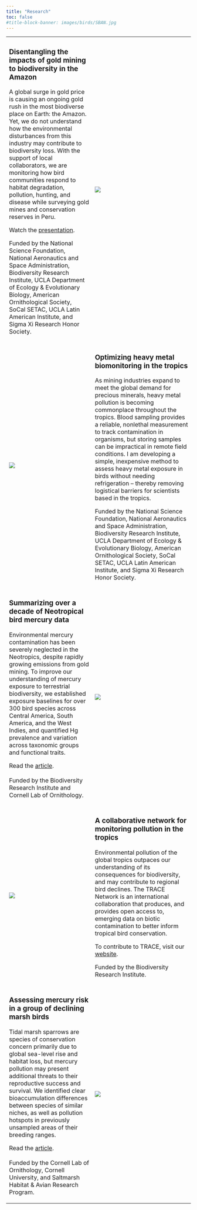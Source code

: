 ```yaml
---
title: "Research"
toc: false
#title-block-banner: images/birds/SBAN.jpg
---
```


+----------------------------------------------------------------------------------------------------------------------------------------------------------------------------------------------------------------------------------------------------------------------------------------------------------------------------------------------------------------------------------------------------------------------------------------------------+---------------------------------------------------------------------------------------------------------------------------------------------------------------------------------------------------------------------------------------------------------------------------------------------------------------------------------------------------------------------------------------------------------------------------------------------------------------------------------------------------------------------+
| ### Disentangling the impacts of gold mining to biodiversity in the Amazon                                                                                                                                                                                                                                                                                                                                                                         | ![](images/DAG.png)                                                                                                                                                                                                                                                                                                                                                                                                                                                                                                 |
|                                                                                                                                                                                                                                                                                                                                                                                                                                                    |                                                                                                                                                                                                                                                                                                                                                                                                                                                                                                                     |
| A global surge in gold price is causing an ongoing gold rush in the most biodiverse place on Earth: the Amazon. Yet, we do not understand how the environmental disturbances from this industry may contribute to biodiversity loss. With the support of local collaborators, we are monitoring how bird communities respond to habitat degradation, pollution, hunting, and disease while surveying gold mines and conservation reserves in Peru. |                                                                                                                                                                                                                                                                                                                                                                                                                                                                                                                     |
|                                                                                                                                                                                                                                                                                                                                                                                                                                                    |                                                                                                                                                                                                                                                                                                                                                                                                                                                                                                                     |
| Watch the [presentation](https://www.youtube.com/watch?v=cglqB7tkxW0).                                                                                                                                                                                                                                                                                                                                                                             |                                                                                                                                                                                                                                                                                                                                                                                                                                                                                                                     |
|                                                                                                                                                                                                                                                                                                                                                                                                                                                    |                                                                                                                                                                                                                                                                                                                                                                                                                                                                                                                     |
| Funded by the National Science Foundation, National Aeronautics and Space Administration, Biodiversity Research Institute, UCLA Department of Ecology & Evolutionary Biology, American Ornithological Society, SoCal SETAC, UCLA Latin American Institute, and Sigma Xi Research Honor Society.                                                                                                                                                    |                                                                                                                                                                                                                                                                                                                                                                                                                                                                                                                     |
+----------------------------------------------------------------------------------------------------------------------------------------------------------------------------------------------------------------------------------------------------------------------------------------------------------------------------------------------------------------------------------------------------------------------------------------------------+---------------------------------------------------------------------------------------------------------------------------------------------------------------------------------------------------------------------------------------------------------------------------------------------------------------------------------------------------------------------------------------------------------------------------------------------------------------------------------------------------------------------+
| ![](images/Venipuncture.jpg)                                                                                                                                                                                                                                                                                                                                                                                                                       | ### Optimizing heavy metal biomonitoring in the tropics                                                                                                                                                                                                                                                                                                                                                                                                                                                             |
|                                                                                                                                                                                                                                                                                                                                                                                                                                                    |                                                                                                                                                                                                                                                                                                                                                                                                                                                                                                                     |
|                                                                                                                                                                                                                                                                                                                                                                                                                                                    | As mining industries expand to meet the global demand for precious minerals, heavy metal pollution is becoming commonplace throughout the tropics. Blood sampling provides a reliable, nonlethal measurement to track contamination in organisms, but storing samples can be impractical in remote field conditions. I am developing a simple, inexpensive method to assess heavy metal exposure in birds without needing refrigeration – thereby removing logistical barriers for scientists based in the tropics. |
|                                                                                                                                                                                                                                                                                                                                                                                                                                                    |                                                                                                                                                                                                                                                                                                                                                                                                                                                                                                                     |
|                                                                                                                                                                                                                                                                                                                                                                                                                                                    | Funded by the National Science Foundation, National Aeronautics and Space Administration, Biodiversity Research Institute, UCLA Department of Ecology & Evolutionary Biology, American Ornithological Society, SoCal SETAC, UCLA Latin American Institute, and Sigma Xi Research Honor Society.                                                                                                                                                                                                                     |
+----------------------------------------------------------------------------------------------------------------------------------------------------------------------------------------------------------------------------------------------------------------------------------------------------------------------------------------------------------------------------------------------------------------------------------------------------+---------------------------------------------------------------------------------------------------------------------------------------------------------------------------------------------------------------------------------------------------------------------------------------------------------------------------------------------------------------------------------------------------------------------------------------------------------------------------------------------------------------------+
| ### Summarizing over a decade of Neotropical bird mercury data                                                                                                                                                                                                                                                                                                                                                                                     | ![](images/GAbstractHg.jpg)                                                                                                                                                                                                                                                                                                                                                                                                                                                                                         |
|                                                                                                                                                                                                                                                                                                                                                                                                                                                    |                                                                                                                                                                                                                                                                                                                                                                                                                                                                                                                     |
| Environmental mercury contamination has been severely neglected in the Neotropics, despite rapidly growing emissions from gold mining. To improve our understanding of mercury exposure to terrestrial biodiversity, we established exposure baselines for over 300 bird species across Central America, South America, and the West Indies, and quantified Hg prevalence and variation across taxonomic groups and functional traits.             |                                                                                                                                                                                                                                                                                                                                                                                                                                                                                                                     |
|                                                                                                                                                                                                                                                                                                                                                                                                                                                    |                                                                                                                                                                                                                                                                                                                                                                                                                                                                                                                     |
| Read the [article](https://link.springer.com/article/10.1007/s10646-023-02706-y).\                                                                                                                                                                                                                                                                                                                                                                 |                                                                                                                                                                                                                                                                                                                                                                                                                                                                                                                     |
| \                                                                                                                                                                                                                                                                                                                                                                                                                                                  |                                                                                                                                                                                                                                                                                                                                                                                                                                                                                                                     |
| Funded by the Biodiversity Research Institute and Cornell Lab of Ornithology.                                                                                                                                                                                                                                                                                                                                                                      |                                                                                                                                                                                                                                                                                                                                                                                                                                                                                                                     |
+----------------------------------------------------------------------------------------------------------------------------------------------------------------------------------------------------------------------------------------------------------------------------------------------------------------------------------------------------------------------------------------------------------------------------------------------------+---------------------------------------------------------------------------------------------------------------------------------------------------------------------------------------------------------------------------------------------------------------------------------------------------------------------------------------------------------------------------------------------------------------------------------------------------------------------------------------------------------------------+
| ![](images/TRACE.png)                                                                                                                                                                                                                                                                                                                                                                                                                              | ### A collaborative network for monitoring pollution in the tropics                                                                                                                                                                                                                                                                                                                                                                                                                                                 |
|                                                                                                                                                                                                                                                                                                                                                                                                                                                    |                                                                                                                                                                                                                                                                                                                                                                                                                                                                                                                     |
|                                                                                                                                                                                                                                                                                                                                                                                                                                                    | Environmental pollution of the global tropics outpaces our understanding of its consequences for biodiversity, and may contribute to regional bird declines. The TRACE Network is an international collaboration that produces, and provides open access to, emerging data on biotic contamination to better inform tropical bird conservation.                                                                                                                                                                     |
|                                                                                                                                                                                                                                                                                                                                                                                                                                                    |                                                                                                                                                                                                                                                                                                                                                                                                                                                                                                                     |
|                                                                                                                                                                                                                                                                                                                                                                                                                                                    | To contribute to TRACE, visit our [website](https://briwildlife.org/trace/).                                                                                                                                                                                                                                                                                                                                                                                                                                        |
|                                                                                                                                                                                                                                                                                                                                                                                                                                                    |                                                                                                                                                                                                                                                                                                                                                                                                                                                                                                                     |
|                                                                                                                                                                                                                                                                                                                                                                                                                                                    | Funded by the Biodiversity Research Institute.                                                                                                                                                                                                                                                                                                                                                                                                                                                                      |
+----------------------------------------------------------------------------------------------------------------------------------------------------------------------------------------------------------------------------------------------------------------------------------------------------------------------------------------------------------------------------------------------------------------------------------------------------+---------------------------------------------------------------------------------------------------------------------------------------------------------------------------------------------------------------------------------------------------------------------------------------------------------------------------------------------------------------------------------------------------------------------------------------------------------------------------------------------------------------------+
| ### Assessing mercury risk in a group of declining marsh birds                                                                                                                                                                                                                                                                                                                                                                                     | ![](images/SALS_3x2.jpg)                                                                                                                                                                                                                                                                                                                                                                                                                                                                                            |
|                                                                                                                                                                                                                                                                                                                                                                                                                                                    |                                                                                                                                                                                                                                                                                                                                                                                                                                                                                                                     |
| Tidal marsh sparrows are species of conservation concern primarily due to global sea-level rise and habitat loss, but mercury pollution may present additional threats to their reproductive success and survival. We identified clear bioaccumulation differences between species of similar niches, as well as pollution hotspots in previously unsampled areas of their breeding ranges.                                                        |                                                                                                                                                                                                                                                                                                                                                                                                                                                                                                                     |
|                                                                                                                                                                                                                                                                                                                                                                                                                                                    |                                                                                                                                                                                                                                                                                                                                                                                                                                                                                                                     |
| Read the [article](#0).\                                                                                                                                                                                                                                                                                                                                                                                                                           |                                                                                                                                                                                                                                                                                                                                                                                                                                                                                                                     |
| \                                                                                                                                                                                                                                                                                                                                                                                                                                                  |                                                                                                                                                                                                                                                                                                                                                                                                                                                                                                                     |
| Funded by the Cornell Lab of Ornithology, Cornell University, and Saltmarsh Habitat & Avian Research Program.                                                                                                                                                                                                                                                                                                                                      |                                                                                                                                                                                                                                                                                                                                                                                                                                                                                                                     |
+----------------------------------------------------------------------------------------------------------------------------------------------------------------------------------------------------------------------------------------------------------------------------------------------------------------------------------------------------------------------------------------------------------------------------------------------------+---------------------------------------------------------------------------------------------------------------------------------------------------------------------------------------------------------------------------------------------------------------------------------------------------------------------------------------------------------------------------------------------------------------------------------------------------------------------------------------------------------------------+
